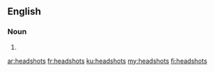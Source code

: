 ==English==

===Noun===
{{head|en|plural}}

# {{plural of|headshot|lang=en}}

[[ar:headshots]]
[[fr:headshots]]
[[ku:headshots]]
[[my:headshots]]
[[fi:headshots]]